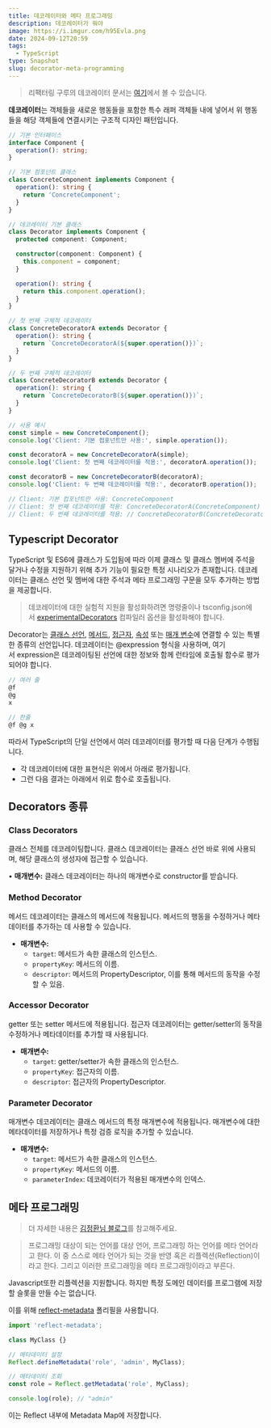 ```yaml
---
title: 데코레이터와 메타 프로그래밍
description: 데코레이터가 뭐야
image: https://i.imgur.com/h95Evla.png
date: 2024-09-12T20:59
tags:
  - TypeScript
type: Snapshot
slug: decorator-meta-programming
---
```


> 리팩터링 구루의 데코레이터 문서는 [여기](https://refactoring.guru/ko/design-patterns/decorator)에서 볼 수 있습니다.

**데코레이터**는 객체들을 새로운 행동들을 포함한 특수 래퍼 객체들 내에 넣어서 위 행동들을 해당 객체들에 연결시키는 구조적 디자인 패턴입니다.

```ts caption="고마워요 GPT 웨건"
// 기본 인터페이스
interface Component {
  operation(): string;
}

// 기본 컴포넌트 클래스
class ConcreteComponent implements Component {
  operation(): string {
    return 'ConcreteComponent';
  }
}

// 데코레이터 기본 클래스
class Decorator implements Component {
  protected component: Component;

  constructor(component: Component) {
    this.component = component;
  }

  operation(): string {
    return this.component.operation();
  }
}

// 첫 번째 구체적 데코레이터
class ConcreteDecoratorA extends Decorator {
  operation(): string {
    return `ConcreteDecoratorA(${super.operation()})`;
  }
}

// 두 번째 구체적 데코레이터
class ConcreteDecoratorB extends Decorator {
  operation(): string {
    return `ConcreteDecoratorB(${super.operation()})`;
  }
}

// 사용 예시
const simple = new ConcreteComponent();
console.log('Client: 기본 컴포넌트만 사용:', simple.operation());

const decoratorA = new ConcreteDecoratorA(simple);
console.log('Client: 첫 번째 데코레이터를 적용:', decoratorA.operation());

const decoratorB = new ConcreteDecoratorB(decoratorA);
console.log('Client: 두 번째 데코레이터를 적용:', decoratorB.operation());

// Client: 기본 컴포넌트만 사용: ConcreteComponent
// Client: 첫 번째 데코레이터를 적용: ConcreteDecoratorA(ConcreteComponent)
// Client: 두 번째 데코레이터를 적용: // ConcreteDecoratorB(ConcreteDecoratorA(ConcreteComponent))
```

## Typescript Decorator

TypeScript 및 ES6에 클래스가 도입됨에 따라 이제 클래스 및 클래스 멤버에 주석을 달거나 수정을 지원하기 위해 추가 기능이 필요한 특정 시나리오가 존재합니다. 데코레이터는 클래스 선언 및 멤버에 대한 주석과 메타 프로그래밍 구문을 모두 추가하는 방법을 제공합니다.

> 데코레이터에 대한 실험적 지원을 활성화하려면 명령줄이나 tsconfig.json에서 [experimentalDecorators](https://www.typescriptlang.org/tsconfig#experimentalDecorators) 컴파일러 옵션을 활성화해야 합니다.

Decorator는 [클래스 선언](https://www.typescriptlang.org/docs/handbook/decorators.html#class-decorators), [메서드](https://www.typescriptlang.org/docs/handbook/decorators.html#method-decorators), [접근자](https://www.typescriptlang.org/docs/handbook/decorators.html#accessor-decorators), [속성](https://www.typescriptlang.org/docs/handbook/decorators.html#property-decorators) 또는 [매개 변수](https://www.typescriptlang.org/docs/handbook/decorators.html#parameter-decorators)에 연결할 수 있는 특별한 종류의 선언입니다. 데코레이터는 @expression 형식을 사용하며, 여기서 expression은 데코레이팅된 선언에 대한 정보와 함께 런타임에 호출될 함수로 평가되어야 합니다.

```ts caption="여러 데코레이터가 단일 선언에 적용되는 경우 해당 평가는 [수학의 함수 구성](https://wikipedia.org/wiki/Function_composition)과 유사합니다. 이 모델에서 함수 f와 g를 구성할 때 결과로 생성되는 복합 (f ∘ g)(x)는 f(g(x))와 동일합니다."
// 여러 줄
@f
@g
x

// 한줄
@f @g x
```

따라서 TypeScript의 단일 선언에서 여러 데코레이터를 평가할 때 다음 단계가 수행됩니다.

- 각 데코레이터에 대한 표현식은 위에서 아래로 평가됩니다.
- 그런 다음 결과는 아래에서 위로 함수로 호출됩니다.

## Decorators 종류

### Class Decorators

클래스 전체를 데코레이팅합니다. 클래스 데코레이터는 클래스 선언 바로 위에 사용되며, 해당 클래스의 생성자에 접근할 수 있습니다.

• **매개변수:** 클래스 데코레이터는 하나의 매개변수로 constructor를 받습니다.

### Method Decorator

메서드 데코레이터는 클래스의 메서드에 적용됩니다. 메서드의 행동을 수정하거나 메타데이터를 추가하는 데 사용할 수 있습니다.

- **매개변수:**
  - `target`: 메서드가 속한 클래스의 인스턴스.
  - `propertyKey`: 메서드의 이름.
  - `descriptor`: 메서드의 PropertyDescriptor, 이를 통해 메서드의 동작을 수정할 수 있음.

### Accessor Decorator

getter 또는 setter 메서드에 적용됩니다. 접근자 데코레이터는 getter/setter의 동작을 수정하거나 메타데이터를 추가할 때 사용됩니다.

- **매개변수:**
  - `target`: getter/setter가 속한 클래스의 인스턴스.
  - `propertyKey`: 접근자의 이름.
  - `descriptor`: 접근자의 PropertyDescriptor.

### Parameter Decorator

매개변수 데코레이터는 클래스 메서드의 특정 매개변수에 적용됩니다. 매개변수에 대한 메타데이터를 저장하거나 특정 검증 로직을 추가할 수 있습니다.

- **매개변수:**
  - `target`: 메서드가 속한 클래스의 인스턴스.
  - `propertyKey`: 메서드의 이름.
  - `parameterIndex`: 데코레이터가 적용된 매개변수의 인덱스.

## 메타 프로그래밍

> 더 자세한 내용은 [김정환님 블로그](https://jeonghwan-kim.github.io/2023/06/20/reflect-metadata)를 참고해주세요.

> 프로그래밍 대상이 되는 언어를 대상 언어, 프로그래밍 하는 언어를 메타 언어라고 한다. 이 중 스스로 메타 언어가 되는 것을 반영 혹은 리플렉션(Reflection)이라고 한다. 그리고 이러한 프로그래밍을 메타 프로그래밍이라고 부른다.

Javascript또한 리플렉션을 지원합니다. 하지만 특정 도메인 데이터를 프로그램에 저장할 슬롯을 만들 수는 없습니다.

이를 위해 [reflect-metadata](https://github.com/rbuckton/reflect-metadata) 폴리필을 사용합니다.

```ts
import 'reflect-metadata';

class MyClass {}

// 메타데이터 설정
Reflect.defineMetadata('role', 'admin', MyClass);

// 메타데이터 조회
const role = Reflect.getMetadata('role', MyClass);

console.log(role); // "admin"
```

이는 Reflect 내부에 Metadata Map에 저장합니다.
